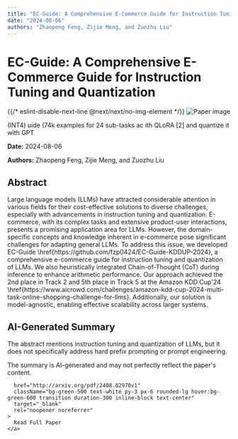 ```yaml
---
title: "EC-Guide: A Comprehensive E-Commerce Guide for Instruction Tuning and Quantization"
date: "2024-08-06"
authors: "Zhaopeng Feng, Zijie Meng, and Zuozhu Liu"
---
```



<div className="bg-gray-800 text-white min-h-screen p-8">
  <h1 className="text-4xl font-bold mb-6">EC-Guide: A Comprehensive E-Commerce Guide for Instruction Tuning and Quantization</h1>

  <div className="mb-8">
    {{/* eslint-disable-next-line @next/next/no-img-element */}}
    <img
      src="/images/papers/EC-Guide_ A Comprehensive E-Commerce Guide for Instruction Tuning and Quantization.png"
      alt="Paper image"
      className="w-full h-auto rounded-lg"
    />
    <p className="text-sm text-gray-400 mt-2">(INT4)
uide (74k examples for 24 sub-tasks ac
ith QLoRA [2] and quantize it with GPT
</p>
  </div>

  <p className="text-gray-300 mb-2"><strong>Date:</strong> 2024-08-06</p>
  <p className="text-gray-300 italic mb-6"><strong>Authors:</strong> Zhaopeng Feng, Zijie Meng, and Zuozhu Liu</p>

  <div className="bg-gray-700 p-6 rounded-lg mb-8">
    <h2 className="text-2xl font-semibold mb-4">Abstract</h2>
    <p>Large language models (LLMs) have attracted considerable attention in various
fields for their cost-effective solutions to diverse challenges, especially
with advancements in instruction tuning and quantization. E-commerce, with its
complex tasks and extensive product-user interactions, presents a promising
application area for LLMs. However, the domain-specific concepts and knowledge
inherent in e-commerce pose significant challenges for adapting general LLMs.
To address this issue, we developed EC-Guide
\href{https://github.com/fzp0424/EC-Guide-KDDUP-2024}, a comprehensive
e-commerce guide for instruction tuning and quantization of LLMs. We also
heuristically integrated Chain-of-Thought (CoT) during inference to enhance
arithmetic performance. Our approach achieved the 2nd place in Track 2 and 5th
place in Track 5 at the Amazon KDD Cup'24
\href{https://www.aicrowd.com/challenges/amazon-kdd-cup-2024-multi-task-online-shopping-challenge-for-llms}.
Additionally, our solution is model-agnostic, enabling effective scalability
across larger systems.</p>
  </div>

  <div className="bg-gray-700 p-6 rounded-lg mb-8">
    <h2 className="text-2xl font-semibold mb-4">AI-Generated Summary</h2>
    <p>The abstract mentions instruction tuning and quantization of LLMs, but it does not specifically address hard prefix prompting or prompt engineering.</p>
  </div>

  <p className="text-sm text-gray-400 mt-8 mb-8">
    The summary is AI-generated and may not perfectly reflect the paper's content.
  </p>

  <div className="flex justify-center">
    
      href="http://arxiv.org/pdf/2408.02970v1"
      className="bg-green-500 text-white py-3 px-6 rounded-lg hover:bg-green-600 transition duration-300 inline-block text-center"
      target="_blank"
      rel="noopener noreferrer"
    >
      Read Full Paper
    </a>
  </div>
</div>
